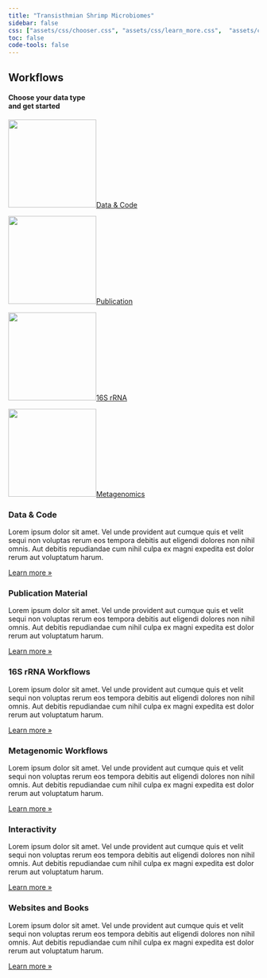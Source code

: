 ```yaml
---
title: "Transisthmian Shrimp Microbiomes"
sidebar: false
css: ["assets/css/chooser.css", "assets/css/learn_more.css",  "assets/css/styles.css"]
toc: false
code-tools: false
---
```




::: {.grid .step .column-page-right}
::: {.g-col-lg-3 .g-col-12}
## Workflows

#### Choose your data type<br/>and get started{.fw-light}
:::

::: {.tool .g-col-lg-9 .g-col-12}

<a href="docs/data/index.html" role="button" class="btn btn-outline-light">
![](images/data_code.png){width="177" fig-alt="Data-code logo."}Data & Code
</a>

<a href="docs/pub/index.html" role="button" class="btn btn-outline-light">
![](images/pub.png){width="177" fig-alt="Pub logo."}Publication
</a>

<a href="docs/ssu-workflows/index.html" role="button" class="btn btn-outline-light">
![](images/16s_rrna.png){width="177" fig-alt="16S logo."}16S rRNA
</a>

<a href="docs/mg-workflows/index.html" role="button" class="btn btn-outline-light">
![](images/metagenomic.png){width="177" fig-alt="Metagenomic logo."}Metagenomics
</a>

:::
:::


::: {.content-block}
::: {.features}

::: {.feature}
### Data & Code
Lorem ipsum dolor sit amet. Vel unde provident aut cumque quis et velit sequi non voluptas rerum eos tempora debitis aut eligendi dolores non nihil omnis. Aut debitis repudiandae cum nihil culpa ex magni expedita est dolor rerum aut voluptatum harum.

::: {.learn-more}
[Learn more »](docs/data/index.qmd)
:::
:::

::: {.feature}
### Publication Material
Lorem ipsum dolor sit amet. Vel unde provident aut cumque quis et velit sequi non voluptas rerum eos tempora debitis aut eligendi dolores non nihil omnis. Aut debitis repudiandae cum nihil culpa ex magni expedita est dolor rerum aut voluptatum harum.

::: {.learn-more}
[Learn more »](docs/pub/index.qmd)

:::
:::

::: {.feature}
### 16S rRNA Workflows
Lorem ipsum dolor sit amet. Vel unde provident aut cumque quis et velit sequi non voluptas rerum eos tempora debitis aut eligendi dolores non nihil omnis. Aut debitis repudiandae cum nihil culpa ex magni expedita est dolor rerum aut voluptatum harum.


::: {.learn-more}
[Learn more »](/docs/ssu-workflows/index.qmd)
:::
:::

::: {.feature}
### Metagenomic Workflows
Lorem ipsum dolor sit amet. Vel unde provident aut cumque quis et velit sequi non voluptas rerum eos tempora debitis aut eligendi dolores non nihil omnis. Aut debitis repudiandae cum nihil culpa ex magni expedita est dolor rerum aut voluptatum harum.


::: {.learn-more}
[Learn more »](/docs/mg-workflows/index.qmd)
:::
:::

::: {.feature}
### Interactivity
Lorem ipsum dolor sit amet. Vel unde provident aut cumque quis et velit sequi non voluptas rerum eos tempora debitis aut eligendi dolores non nihil omnis. Aut debitis repudiandae cum nihil culpa ex magni expedita est dolor rerum aut voluptatum harum.

::: {.learn-more}
[Learn more »](/docs/interactive/)
:::
:::

::: {.feature}
### Websites and Books
Lorem ipsum dolor sit amet. Vel unde provident aut cumque quis et velit sequi non voluptas rerum eos tempora debitis aut eligendi dolores non nihil omnis. Aut debitis repudiandae cum nihil culpa ex magni expedita est dolor rerum aut voluptatum harum.


::: {.learn-more}
[Learn more »](/docs/websites/)
:::
:::

:::
:::
